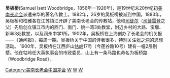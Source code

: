 '''吴板桥'''(Samuel Isett Woodbridge，1856年—1926年)，是19世纪末20世纪初[[美南长老会|美南长老会]]派遣来华的著名传教士。1882年，26岁的吴板桥被派到中国。1883年，吴板桥和柏雅各在江苏镇江开辟了美南长老会的传教站，他和[[司徒尔|司徒尔]]（[[司徒雷登|司徒雷登]]之父）先后创立镇江市内的西门、南门、姚一湾3处教堂，附近乡村的大路、宝堰、新丰3处教堂，以及润州中学1所。1902年，吴板桥在上海创办了长老会的机关报——《通问报》，每周一期。吴板桥关于中国的译著很多，特别关注[[张之洞|张之洞]]的思想活动。
1900年，吴板桥在江西庐山[[牯岭|牯岭]]17号（今莲谷路10号）建有一幢2层别墅。他在牯岭任大英执事会的市政委员，山上有一条马路也命名为板桥路（Woodbridge Road）。
[[Category:美南长老会中国差会|Category:美南长老会中国差会]]
[[Category:在华基督教传教士|W]]
[[Category:1856年出生|W]]
[[Category:1926年逝世|W]]
{{上海基督教传教士}}